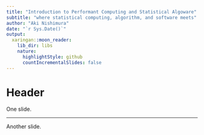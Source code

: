 ```yaml
---
title: "Introduction to Performant Computing and Statistical Algoware"
subtitle: "where statistical computing, algorithm, and software meets"
author: "Aki Nishimura"
date: "`r Sys.Date()`"
output:
  xaringan::moon_reader:
    lib_dir: libs
    nature:
      highlightStyle: github
      countIncrementalSlides: false
---
```


# Header
One slide.

---

Another slide.
